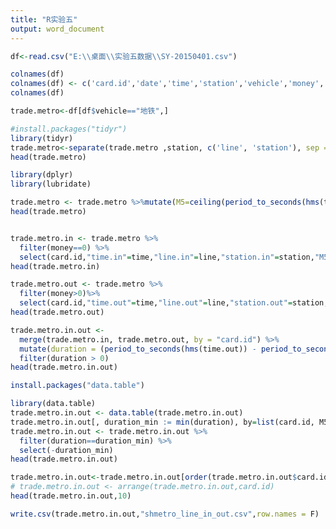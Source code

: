 ```yaml
---
title: "R实验五"
output: word_document
---
```

```r
df<-read.csv("E:\\桌面\\实验五数据\\SY-20150401.csv")
```


```r
colnames(df)
colnames(df) <- c('card.id','date','time','station','vehicle','money','property')
colnames(df)
```


```r
trade.metro<-df[df$vehicle=="地铁",]
```


```r
#install.packages("tidyr")
library(tidyr)
trade.metro<-separate(trade.metro ,station, c('line', 'station'), sep = '号线')
head(trade.metro)
```


```r
library(dplyr)
library(lubridate)
```


```r
trade.metro <- trade.metro %>%mutate(M5=ceiling(period_to_seconds(hms(time))/300))
head(trade.metro)
```

```r

```


```r
trade.metro.in <- trade.metro %>%
  filter(money==0) %>%
  select(card.id,"time.in"=time,"line.in"=line,"station.in"=station,"M5.in"=M5)
head(trade.metro.in)
```


```r
trade.metro.out <- trade.metro %>%
  filter(money>0)%>%
  select(card.id,"time.out"=time,"line.out"=line,"station.out"=station,money,"M5.out"=M5)
head(trade.metro.out)
```


```r
trade.metro.in.out <-
  merge(trade.metro.in, trade.metro.out, by = "card.id") %>%
  mutate(duration = (period_to_seconds(hms(time.out)) - period_to_seconds(hms(time.in)))) %>%
  filter(duration > 0)
head(trade.metro.in.out)
```


```r
install.packages("data.table")
```


```r
library(data.table)
trade.metro.in.out <- data.table(trade.metro.in.out)
trade.metro.in.out[, duration_min := min(duration), by=list(card.id, M5.in)]
trade.metro.in.out <- trade.metro.in.out %>%
  filter(duration==duration_min) %>%
  select(-duration_min)
head(trade.metro.in.out)
```


```r
trade.metro.in.out<-trade.metro.in.out[order(trade.metro.in.out$card.id),]
# trade.metro.in.out <- arrange(trade.metro.in.out,card.id)
head(trade.metro.in.out,10)
```


```r
write.csv(trade.metro.in.out,"shmetro_line_in_out.csv",row.names = F)
```

